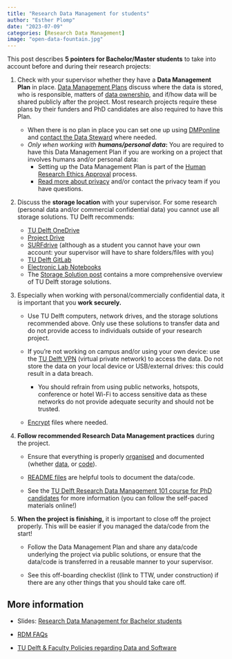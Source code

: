 ```yaml
---
title: "Research Data Management for students"
author: "Esther Plomp"
date: "2023-07-09"
categories: [Research Data Management]
image: "open-data-fountain.jpg"
---
```


This post describes **5 pointers for Bachelor/Master students** to take into account before and during their research projects:

1.  Check with your supervisor whether they have a **Data Management Plan** in place. [Data Management Plans](https://estherplomp.github.io/TNW-OS-support/posts/DMP-templates/) discuss where the data is stored, who is responsible, matters of [data ownership](https://www.tudelft.nl/en/library/research-data-management/r/plan/data-ownership/), and if/how data will be shared publicly after the project. Most research projects require these plans by their funders and PhD candidates are also required to have this Plan.

    -   When there is no plan in place you can set one up using [DMPonline](https://dmponline.tudelft.nl/) and [contact the Data Steward](https://www.tudelft.nl/library/research-data-management/r/support/data-stewardship/contact) where needed.
    -   *Only when working with **humans/personal data*****:** You are required to have this Data Management Plan if you are working on a project that involves humans and/or personal data:
        -   Setting up the Data Management Plan is part of the [Human Research Ethics Approval](https://www.tudelft.nl/over-tu-delft/strategie/integriteitsbeleid/human-research-ethics/hrec-approval-1-application) process.
        -   [Read more about privacy](https://www.tudelft.nl/en/privacy-security/privacy) and/or contact the privacy team if you have questions.

2.  Discuss the **storage location** with your supervisor. For some research (personal data and/or commercial confidential data) you cannot use all storage solutions. TU Delft recommends:

    -   [TU Delft OneDrive](https://www.tudelft.nl/en/it-manuals/office-365/)
    -   [Project Drive](https://estherplomp.github.io/TNW-OS-support/posts/storage-solutions/#project-drive)
    -   [SURFdrive](http://surfdrive.surf.nl/) (although as a student you cannot have your own account: your supervisor will have to share folders/files with you)
    -   [TU Delft GitLab](https://gitlab.tudelft.nl)
    -   [Electronic Lab Notebooks](https://www.tudelft.nl/en/library/research-data-management/r/manage/electronic-lab-notebook)
    -   The [Storage Solution post](https://estherplomp.github.io/TNW-OS-support/posts/storage-solutions/) contains a more comprehensive overview of TU Delft storage solutions.

3.  Especially when working with personal/commercially confidential data, it is important that you **work securely.**

    -   Use TU Delft computers, network drives, and the storage solutions recommended above. Only use these solutions to transfer data and do not provide access to individuals outside of your research project.

    -   If you're not working on campus and/or using your own device: use the [TU Delft VPN](https://www.tudelft.nl/studenten/ict/ict-voorzieningen/vpn) (virtual private network) to access the data. Do not store the data on your local device or USB/external drives: this could result in a data breach.

        -   You should refrain from using public networks, hotspots, conference or hotel Wi-Fi to access sensitive data as these networks do not provide adequate security and should not be trusted.

    -   [Encrypt](https://estherplomp.github.io/TNW-OS-support/posts/Encryption/index.html) files where needed.

4.  **Follow recommended Research Data Management practices** during the project.

    -   Ensure that everything is properly [organised](https://estherplomp.github.io/TNW-OS-support/posts/data-organisation/) and documented (whether [data](https://estherplomp.github.io/TNW-OS-support/posts/data-documentation/), or [code](https://estherplomp.github.io/TNW-OS-support/posts/software-documentation/)).

    -   [README files](https://estherplomp.github.io/TNW-OS-support/posts/readme/) are helpful tools to document the data/code.

    -   See the [TU Delft Research Data Management 101 course for PhD candidates](https://tu-delft-library.github.io/rdm101-book/intro.html) for more information (you can follow the self-paced materials online!)

5.  **When the project is finishing,** it is important to close off the project properly. This will be easier if you managed the data/code from the start!

    -   Follow the Data Management Plan and share any data/code underlying the project via public solutions, or ensure that the data/code is transferred in a reusable manner to your supervisor.

    -   See this off-boarding checklist ((link to TTW, under construction) if there are any other things that you should take care off.

## More information

-   Slides: [Research Data Management for Bachelor students](https://doi.org/10.5281/zenodo.6477901)

-   [RDM FAQs](https://www.tudelft.nl/en/library/research-data-management/r/buttons/faqs/)

-   [TU Delft & Faculty Policies regarding Data and Software](https://www.tudelft.nl/en/library/research-data-management/r/policies/tu-delft-faculty-policies/)
